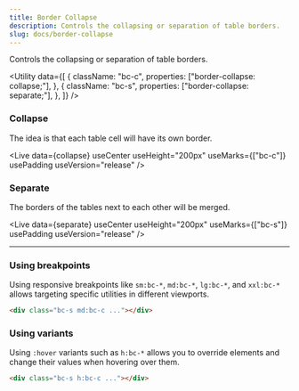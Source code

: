 ```yaml
---
title: Border Collapse
description: Controls the collapsing or separation of table borders.
slug: docs/border-collapse
---
```



Controls the collapsing or separation of table borders.

<Utility
  data={[
    {
      className: "bc-c",
      properties: ["border-collapse: collapse;"],
    },
    {
      className: "bc-s",
      properties: ["border-collapse: separate;"],
    },
  ]}
/>

### Collapse

The idea is that each table cell will have its own border.

<Live
  data={collapse}
  useCenter
  useHeight="200px"
  useMarks={["bc-c"]}
  usePadding
  useVersion="release"
/>

### Separate

The borders of the tables next to each other will be merged.

<Live
  data={separate}
  useCenter
  useHeight="200px"
  useMarks={["bc-s"]}
  usePadding
  useVersion="release"
/>

---

### Using breakpoints

Using responsive breakpoints like `sm:bc-*`, `md:bc-*`, `lg:bc-*`, and `xxl:bc-*` allows targeting specific utilities in different viewports.

```html "md:bc-c"
<div class="bc-s md:bc-c ..."></div>
```

### Using variants

Using `:hover` variants such as `h:bc-*` allows you to override elements and change their values when hovering over them.

```html "h:bc-c"
<div class="bc-s h:bc-c ..."></div>
```
